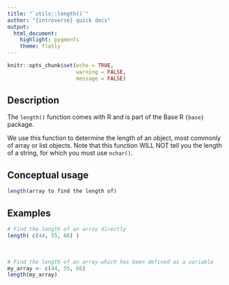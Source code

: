 ```yaml
---
title: "`utils::length()`"
author: "{introverse} quick docs"
output: 
  html_document:
    highlight: pygments
    theme: flatly
---
```



```r
knitr::opts_chunk$set(echo = TRUE, 
                      warning = FALSE, 
                      message = FALSE)
```


## Description

The `length()` function comes with R and is part of the Base R `{base}` package.
  
We use this function to determine the length of an object, most commonly of array or list objects. Note that this function WILL NOT tell you the length of a string, for which you must use `nchar()`.



## Conceptual usage 

```r
length(array to find the length of)
```

## Examples


```r
# Find the length of an array directly
length( c(44, 55, 66) )
```

<br>  <!-- Do not delete the <br>, and make sure to keep the previous and following lines blank. -->


```r
# Find the length of an array which has been defined as a variable
my_array <- c(44, 55, 66)
length(my_array)
```
